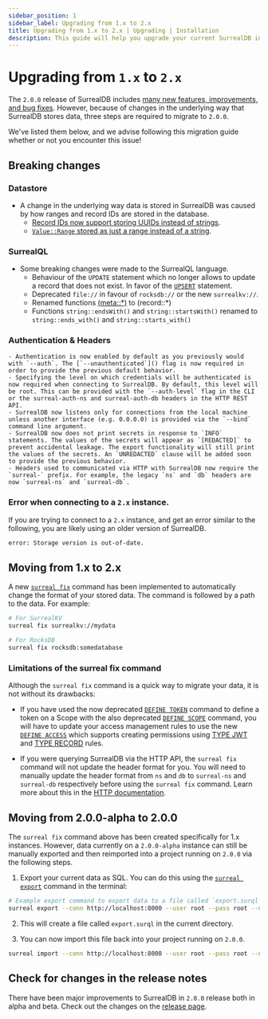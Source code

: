 ```yaml
---
sidebar_position: 1
sidebar_label: Upgrading from 1.x to 2.x
title: Upgrading from 1.x to 2.x | Upgrading | Installation
description: This guide will help you upgrade your current SurrealDB installation to the latest `2.x` release.
---
```


# Upgrading from `1.x` to `2.x` 

The `2.0.0` release of SurrealDB includes [many new features, improvements, and bug fixes](https://surrealdb.com/releases#v2-0-0). However, because of changes in the underlying way that SurrealDB stores data, three steps are required to migrate to `2.0.0`. 

We've listed them below, and we advise following this migration guide whether or not you encounter this issue!

## Breaking changes

### Datastore 
- A change in the underlying way data is stored in SurrealDB was caused by how ranges and record IDs are stored in the database. 
    -  [Record IDs now support storing UUIDs instead of strings](https://github.com/surrealdb/surrealdb/pull/4491). 
    -  [`Value::Range` stored as just a range instead of a string](https://github.com/surrealdb/surrealdb/pull/4506).

### SurrealQL
- Some breaking changes were made to the SurrealQL language.
    -  Behaviour of the `UPDATE` statement which no longer allows to update a record that does not exist. In favor of the [`UPSERT`](/docs/surrealql/statements/upsert) statement.
    - Deprecated `file://` in favour of `rocksdb://` or the new `surrealkv://`. 
    - Renamed functions [(meta::*)](/docs/surrealql/functions/database/meta) to (record::*)
    - Functions `string::endsWith()` and `string::startsWith()` renamed to `string::ends_with()` and `string::starts_with()`
### Authentication & Headers
    - Authentication is now enabled by default as you previously would with `--auth`. The [`--unauthenticated`]() flag is now required in order to provide the previous default behavior.
    - Specifying the level on which credentials will be authenticated is now required when connecting to SurrealDB. By default, this level will be root. This can be provided with the `--auth-level` flag in the CLI or the surreal-auth-ns and surreal-auth-db headers in the HTTP REST API.
    - SurrealDB now listens only for connections from the local machine unless another interface (e.g. 0.0.0.0) is provided via the `--bind` command line argument.
    - SurrealDB now does not print secrets in response to `INFO` statements. The values of the secrets will appear as `[REDACTED]` to prevent accidental leakage. The export functionality will still print the values of the secrets. An `UNREDACTED` clause will be added soon to provide the previous behavior.
    - Headers used to communicated via HTTP with SurrealDB now require the `surreal-` prefix. For example, the legacy `ns` and `db` headers are now `surreal-ns` and `surreal-db`.


### Error when connecting to a `2.x` instance.

If you are trying to connect to a `2.x` instance, and get an error similar to the following, you are likely using an older version of SurrealDB.

```bash
error: Storage version is out-of-date.
```

## Moving from 1.x to 2.x

A new [`surreal fix`](/docs/surrealdb/cli/fix) command has been implemented to automatically change the format of your stored data. The command is followed by a path to the data. For example:

```bash
# For SurrealKV
surreal fix surrealkv://mydata

# For RocksDB
surreal fix rocksdb:somedatabase
```

### Limitations of the surreal fix command

Although the `surreal fix` command is a quick way to migrate your data, it is not without its drawbacks: 

-  If you have used the now deprecated [`DEFINE TOKEN`](/docs/surrealql/statements/define/token) command to define a token on a Scope with the also deprecated [`DEFINE SCOPE`](/docs/surrealql/statements/define/scope) command, you will have to update your access management rules to use the new [`DEFINE ACCESS`](/docs/surrealql/statements/define/access) which supports creating permissions using [TYPE JWT](/docs/surrealql/statements/define/access/jwt) and [TYPE RECORD](/docs/surrealql/statements/define/access/record) rules.

- If you were querying SurrealDB via the HTTP API, the `surreal fix` command will not update the header format for you. You will need to manually update the header format  from `ns` and `db` to `surreal-ns` and `surreal-db` respectively before using the `surreal fix` command. Learn more about this in the [HTTP documentation](/docs/surrealdb/integration/http).


## Moving from 2.0.0-alpha to 2.0.0

The `surreal fix` command above has been created specifically for 1.x instances. However, data currently on a `2.0.0-alpha` instance can still be manually exported and then reimported into a project running on `2.0.0` via the following steps.

1. Export your current data as SQL. You can do this using the [`surreal export`](/docs/surrealdb/cli/export) command in the terminal:

```bash
# Example export command to export data to a file called `export.surql` in the downloads directory.
surreal export --conn http://localhost:8000 --user root --pass root --ns test --db test downloads/export.surql
``` 

2. This will create a file called `export.surql` in the current directory.

3. You can now import this file back into your project running on `2.0.0`.


```bash
surreal import --conn http://localhost:8000 --user root --pass root --ns test --db test downloads/export.surql
```


## Check for changes in the release notes

There have been major improvements to SurrealDB in `2.0.0` release both in alpha and beta. Check out the changes on the [release page](https://surrealdb.com/releases).

